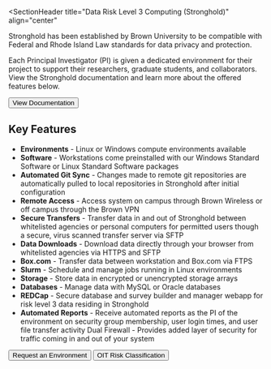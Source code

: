 
<SectionHeader
  title="Data Risk Level 3 Computing (Stronghold)"
  align="center"
></SectionHeader>

Stronghold has been established by Brown University to be compatible with Federal and Rhode Island Law standards for data privacy and protection.

Each Principal Investigator (PI) is given a dedicated environment for their project to support their researchers, graduate students, and collaborators. View the Stronghold documentation and learn more about the offered features below.

<Button variant="primary_filled">
  <ExternalLink href="https://docs.ccv.brown.edu/stronghold/">
    View Documentation
  </ExternalLink>
</Button>

## Key Features

- **Environments** - Linux or Windows compute environments available
- **Software** - Workstations come preinstalled with our Windows Standard Software or Linux Standard Software packages
- **Automated Git Sync** - Changes made to remote git repositories are automatically pulled to local repositories in Stronghold after initial configuration
- **Remote Access** - Access system on campus through Brown Wireless or off campus through the Brown VPN
- **Secure Transfers** - Transfer data in and out of Stronghold between whitelisted agencies or personal computers for permitted users though a secure, virus scanned transfer server via SFTP
- **Data Downloads** - Download data directly through your browser from whitelisted agencies via HTTPS and SFTP
- **Box.com** - Transfer data between workstation and Box.com via FTPS
- **Slurm** - Schedule and manage jobs running in Linux environments
- **Storage** - Store data in encrypted or unencrypted storage arrays
- **Databases** - Manage data with MySQL or Oracle databases
- **REDCap** - Secure database and survey builder and manager webapp for risk level 3 data residing in Stronghold
- **Automated Reports** - Receive automated reports as the PI of the environment on
  security group membership, user login times, and user file transfer activity
  Dual Firewall - Provides added layer of security for traffic coming in and out of your system

<Button variant="primary_filled">
  <ExternalLink href="https://brown.atlassian.net/servicedesk/customer/portal/22/group/62/create/256">
    Request an Environment
  </ExternalLink>
</Button>

<Button variant="primary_filled">
  <ExternalLink href="https://it.brown.edu/computing-policies/risk-classifications">
    OIT Risk Classification
  </ExternalLink>
</Button>
